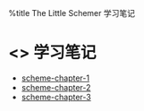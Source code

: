 %title The Little Schemer 学习笔记 

= <<The Little Schemer>> 学习笔记 = 

* [[scheme-chapter-1]]
* [[scheme-chapter-2]]
* [[scheme-chapter-3]]

